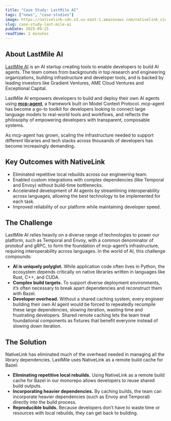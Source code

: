 ```yaml
---
title: "Case Study: LastMile AI"
tags: ["news", "case-studies"]
image: https://nativelink-cdn.s3.us-east-1.amazonaws.com/nativelink_ciq.webp
slug: case-study-last-mile-ai
pubDate: 2025-09-25
readTime: 2 minutes
---
```

## **About LastMile AI**

[LastMile AI](https://lastmileai.dev/) is an AI startup creating  tools to enable developers to build AI agents. The team comes from backgrounds in top research and engineering organizations, building infrastructure and developer tools, and is backed by leading investors like Gradient Ventures, AME Cloud Ventures and Exceptional Capital.

LastMile AI empowers developers to build and deploy their own AI agents using [**mcp-agent**](https://mcp-agent.com/), a framework built on Model Context Protocol. mcp-agent has become a go-to toolkit for developers looking to connect large language models to real-world tools and workflows, and reflects the philosophy of empowering developers with transparent, composable systems.

As mcp-agent has grown, scaling the infrastructure needed to support different libraries and tech stacks across thousands of developers has become increasingly demanding.

## **Key Outcomes with NativeLink**

* Eliminated repetitive local rebuilds across our engineering team.
* Enabled custom integrations with complex dependencies (like Temporal and Envoy) without build-time bottlenecks.
* Accelerated development of AI agents by streamlining interoperability across languages, allowing the best technology to be implemented for each task.
* Improved reliability of our platform while maintaining developer speed.

## **The Challenge**

LastMile AI relies heavily on a diverse range of technologies to power our platform, such as Temporal and Envoy, with a common denominator of protobuf and gRPC, to form the foundation of mcp-agent’s infrastructure, requiring interoperability across languages. In the world of AI, this challenge compounds:

* **AI is uniquely polyglot.** While application code often lives in Python, the ecosystem depends critically on native libraries written in languages like Rust, C++, and CUDA.
* **Complex build targets.** To support diverse deployment environments, it’s often necessary to break apart dependencies and reconstruct them with Bazel.
* **Developer overhead.** Without a shared caching system, every engineer building their own AI agent would be forced to repeatedly recompile these large dependencies, slowing iteration, wasting time and frustrating developers. Shared remote caching lets the team treat foundational components as fixtures that benefit everyone instead of slowing down iteration.

## **The Solution**

NativeLink has eliminated much of the overhead needed in managing all the library dependencies. LastMile uses NativeLink as a remote build cache for Bazel:

* **Eliminating repetitive local rebuilds.** Using NativeLink as a remote build cache for Bazel in our monorepo allows developers to reuse shared build outputs.
* **Incorporating heavier dependencies.** By caching builds, the team can incorporate heavier dependencies (such as Envoy and Temporal) directly into the build process.
*  **Reproducible builds.** Because developers don’t have to waste time or resources with local rebuilds, they can get back to building.
